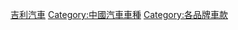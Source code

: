 {{DEFAULTSORT:Geely}}
[[Category:吉利汽車|]]
[[Category:中國汽車車種|Category:中國汽車車種]]
[[Category:各品牌車款|Category:各品牌車款]]